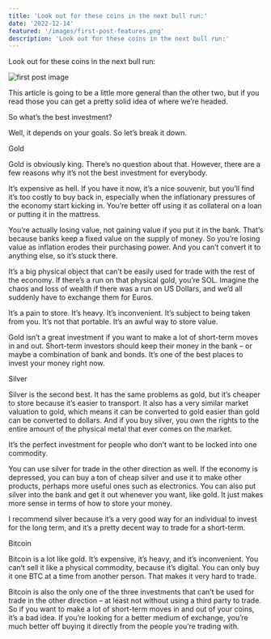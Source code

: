 ```yaml
---
title: 'Look out for these coins in the next bull run:'
date: '2022-12-14'
featured: '/images/first-post-features.png'
description: 'Look out for these coins in the next bull run:'
---
```


Look out for these coins in the next bull run:

![first post image](/images/first-post-content.png)

This article is going to be a little more general than the other two, but if you read those you can get a pretty solid idea of where we’re headed.

So what’s the best investment?

Well, it depends on your goals. So let’s break it down.

Gold

Gold is obviously king. There’s no question about that. However, there are a few reasons why it’s not the best investment for everybody.

It’s expensive as hell. If you have it now, it’s a nice souvenir, but you’ll find it’s too costly to buy back in, especially when the inflationary pressures of the economy start kicking in. You’re better off using it as collateral on a loan or putting it in the mattress.

You’re actually losing value, not gaining value if you put it in the bank. That’s because banks keep a fixed value on the supply of money. So you’re losing value as inflation erodes their purchasing power. And you can’t convert it to anything else, so it’s stuck there.

It’s a big physical object that can’t be easily used for trade with the rest of the economy. If there’s a run on that physical gold, you’re SOL. Imagine the chaos and loss of wealth if there was a run on US Dollars, and we’d all suddenly have to exchange them for Euros.

It’s a pain to store. It’s heavy. It’s inconvenient. It’s subject to being taken from you. It’s not that portable. It’s an awful way to store value.

Gold isn’t a great investment if you want to make a lot of short-term moves in and out. Short-term investors should keep their money in the bank – or maybe a combination of bank and bonds. It’s one of the best places to invest your money right now.

Silver

Silver is the second best. It has the same problems as gold, but it’s cheaper to store because it’s easier to transport. It also has a very similar market valuation to gold, which means it can be converted to gold easier than gold can be converted to dollars. And if you buy silver, you own the rights to the entire amount of the physical metal that ever comes on the market.

It’s the perfect investment for people who don’t want to be locked into one commodity.

You can use silver for trade in the other direction as well. If the economy is depressed, you can buy a ton of cheap silver and use it to make other products, perhaps more useful ones such as electronics. You can also put silver into the bank and get it out whenever you want, like gold. It just makes more sense in terms of how to store your money.

I recommend silver because it’s a very good way for an individual to invest for the long term, and it’s a pretty decent way to trade for a short-term.

Bitcoin

Bitcoin is a lot like gold. It’s expensive, it’s heavy, and it’s inconvenient. You can’t sell it like a physical commodity, because it’s digital. You can only buy it one BTC at a time from another person. That makes it very hard to trade.

Bitcoin is also the only one of the three investments that can’t be used for trade in the other direction – at least not without using a third party to trade. So if you want to make a lot of short-term moves in and out of your coins, it’s a bad idea. If you’re looking for a better medium of exchange, you’re much better off buying it directly from the people you’re trading with.


